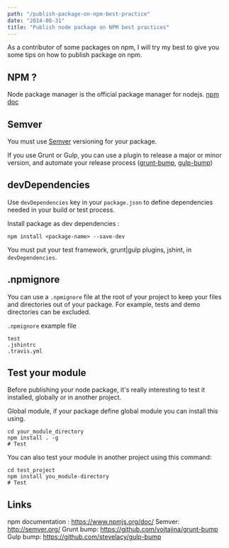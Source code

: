 ```yaml
---
path: "/publish-package-on-npm-best-practice"
date: "2014-08-31"
title: "Publish node package on NPM best practices"
---
```

As a contributor of some packages on npm, I will try my best to give you some tips on how to publish package on npm.

## NPM ?

Node package manager is the official package manager for nodejs.
[npm doc](https://www.npmjs.org/doc/)

## Semver

You must use [Semver](http://semver.org/) versioning for your package.

If you use Grunt or Gulp, you can use a plugin to release a major or minor version, and automate your release process ([grunt-bump](https://github.com/vojtajina/grunt-bump), [gulp-bump](https://github.com/stevelacy/gulp-bump))

## devDependencies

Use `devDependencies` key in your `package.json` to define dependencies needed in your build or test process. 

Install package as dev dependencies : 
```shell
npm install <package-name> --save-dev
```

You must put your test framework, grunt|gulp plugins, jshint, in `devDependencies`.

## .npmignore

You can use a `.npmignore` file at the root of your project to keep your files and directories out of your package. For example, tests and demo directories can be excluded.

`.npmignore` example file 

```
test
.jshintrc
.travis.yml
```

## Test your module

Before publishing your node package, it's really interesting to test it installed, globally or in another project.

Global module, if your package define global module you can install this using.
```shell
cd your_module_directory
npm install . -g
# Test
```

You can also test your module in another project using this command:
```shell
cd test_project
npm install you_module-directory
# Test
```


## Links

npm documentation : https://www.npmjs.org/doc/
Semver: http://semver.org/
Grunt bump: https://github.com/vojtajina/grunt-bump
Gulp bump: https://github.com/stevelacy/gulp-bump

